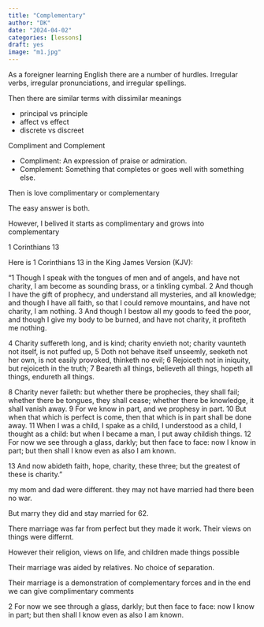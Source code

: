 ```yaml
---
title: "Complementary"
author: "DK"
date: "2024-04-02"
categories: [lessons]
draft: yes
image: "m1.jpg"
---
```


As a foreigner learning English there are a number of hurdles.
Irregular verbs, irregular pronunciations, and irregular spellings.

Then there are similar terms with dissimilar meanings

- principal vs principle
- affect vs effect
- discrete vs discreet

Compliment and Complement

- Compliment: An expression of praise or admiration.
- Complement: Something that completes or goes well with something else.

Then is love complimentary or complementary

The easy answer is both.

However, I belived it starts as complimentary and grows into complementary


1 Corinthians 13


  
Here is 1 Corinthians 13 in the King James Version (KJV):

"1 Though I speak with the tongues of men and of angels, and have not charity, I am become as sounding brass, or a tinkling cymbal. 2 And though I have the gift of prophecy, and understand all mysteries, and all knowledge; and though I have all faith, so that I could remove mountains, and have not charity, I am nothing. 3 And though I bestow all my goods to feed the poor, and though I give my body to be burned, and have not charity, it profiteth me nothing.

4 Charity suffereth long, and is kind; charity envieth not; charity vaunteth not itself, is not puffed up, 5 Doth not behave itself unseemly, seeketh not her own, is not easily provoked, thinketh no evil; 6 Rejoiceth not in iniquity, but rejoiceth in the truth; 7 Beareth all things, believeth all things, hopeth all things, endureth all things.

8 Charity never faileth: but whether there be prophecies, they shall fail; whether there be tongues, they shall cease; whether there be knowledge, it shall vanish away. 9 For we know in part, and we prophesy in part. 10 But when that which is perfect is come, then that which is in part shall be done away. 11 When I was a child, I spake as a child, I understood as a child, I thought as a child: but when I became a man, I put away childish things. 12 For now we see through a glass, darkly; but then face to face: now I know in part; but then shall I know even as also I am known.

13 And now abideth faith, hope, charity, these three; but the greatest of these is charity."

my mom and dad were different.
they may not have married had there been no war.

But marry they did and stay married for 62.

There marriage was far from perfect but they made it work.
Their views on things were differnt.

However their religion, views on life, and children made things possible

Their marriage was aided by relatives.
No choice of separation.

Their marriage is a demonstration of complementary forces and in the end we can give complimentary comments 

2 For now we see through a glass, darkly; but then face to face: now I know in part; but then shall I know even as also I am known.
